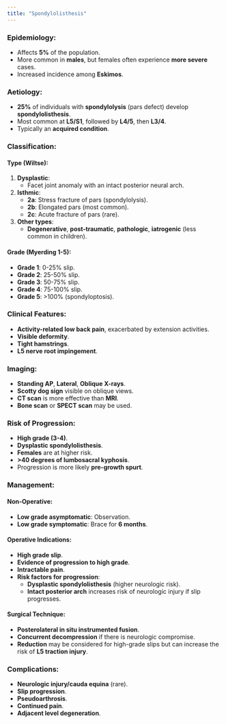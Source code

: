 ```yaml
---
title: "Spondylolisthesis"
---
```


### Epidemiology:

-   Affects **5%** of the population.
-   More common in **males**, but females often experience **more severe** cases.
-   Increased incidence among **Eskimos**.

### Aetiology:

-   **25%** of individuals with **spondylolysis** (pars defect) develop **spondylolisthesis**.
-   Most common at **L5/S1**, followed by **L4/5**, then **L3/4**.
-   Typically an **acquired condition**.

### Classification:

#### Type (Wiltse):

1.  **Dysplastic**:
    -   Facet joint anomaly with an intact posterior neural arch.
2.  **Isthmic**:
    -   **2a**: Stress fracture of pars (spondylolysis).
    -   **2b**: Elongated pars (most common).
    -   **2c**: Acute fracture of pars (rare).
3.  **Other types**:
    -   **Degenerative**, **post-traumatic**, **pathologic**, **iatrogenic** (less common in children).

#### Grade (Myerding 1-5):

-   **Grade 1**: 0-25% slip.
-   **Grade 2**: 25-50% slip.
-   **Grade 3**: 50-75% slip.
-   **Grade 4**: 75-100% slip.
-   **Grade 5**: \>100% (spondyloptosis).

### Clinical Features:

-   **Activity-related low back pain**, exacerbated by extension activities.
-   **Visible deformity**.
-   **Tight hamstrings**.
-   **L5 nerve root impingement**.

### Imaging:

-   **Standing AP**, **Lateral**, **Oblique X-rays**.
-   **Scotty dog sign** visible on oblique views.
-   **CT scan** is more effective than **MRI**.
-   **Bone scan** or **SPECT scan** may be used.

### Risk of Progression:

-   **High grade (3-4)**.
-   **Dysplastic spondylolisthesis**.
-   **Females** are at higher risk.
-   **\>40 degrees of lumbosacral kyphosis**.
-   Progression is more likely **pre-growth spurt**.

### Management:

#### Non-Operative:

-   **Low grade asymptomatic**: Observation.
-   **Low grade symptomatic**: Brace for **6 months**.

#### Operative Indications:

-   **High grade slip**.
-   **Evidence of progression to high grade**.
-   **Intractable pain**.
-   **Risk factors for progression**:
    -   **Dysplastic spondylolisthesis** (higher neurologic risk).
    -   **Intact posterior arch** increases risk of neurologic injury if slip progresses.

#### Surgical Technique:

-   **Posterolateral in situ instrumented fusion**.
-   **Concurrent decompression** if there is neurologic compromise.
-   **Reduction** may be considered for high-grade slips but can increase the risk of **L5 traction injury**.

### Complications:

-   **Neurologic injury/cauda equina** (rare).
-   **Slip progression**.
-   **Pseudoarthrosis**.
-   **Continued pain**.
-   **Adjacent level degeneration**.
